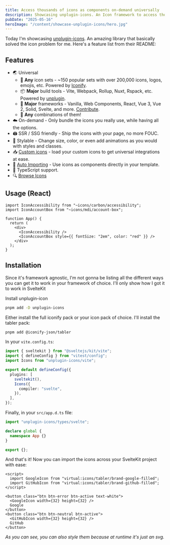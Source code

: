 ```yaml
---
title: Access thousands of icons as components on-demand universally
description: Showcasing unplugin-icons. An Icon framework to access thousands of icons as components on-demand universally
pubDate: "2025-05-16"
heroImage: "/content/showcase-unplugin-icons/hero.jpg"
---
```


Today I'm showcasing [unplugin-icons](https://github.com/unplugin/unplugin-icons). An amazing library that basically solved the icon problem for me. Here's a feature list from their README:

## Features

- 🌏 Universal
  - 🤹 **Any** icon sets - ~150 popular sets with over 200,000 icons, logos, emojis, etc. Powered by [Iconify](https://github.com/iconify/iconify).
  - 📦 **Major** build tools - Vite, Webpack, Rollup, Nuxt, Rspack, etc. Powered by [unplugin](https://github.com/unjs/unplugin).
  - 🚀 **Major** frameworks - Vanilla, Web Components, React, Vue 3, Vue 2, Solid, Svelte, and more. [Contribute](./src/core/compilers).
  - 🍱 **Any** combinations of them!
- ☁️ On-demand - Only bundle the icons you really use, while having all the options.
- 🖨 SSR / SSG friendly - Ship the icons with your page, no more FOUC.
- 🌈 Stylable - Change size, color, or even add animations as you would with styles and classes.
- 📥 [Custom icons](#custom-icons) - load your custom icons to get universal integrations at ease.
- 📲 [Auto Importing](#auto-importing) - Use icons as components directly in your template.
- 🦾 TypeScript support.
- 🔍 [Browse Icons](https://icones.js.org/)

## Usage (React)

```tsx
import IconAccessibility from "~icons/carbon/accessibility";
import IconAccountBox from "~icons/mdi/account-box";

function App() {
  return (
    <div>
      <IconAccessibility />
      <IconAccountBox style={{ fontSize: "2em", color: "red" }} />
    </div>
  );
}
```

## Installation

Since it's framework agnostic, I'm not gonna be listing all the different ways you can get it to work in your framework of choice. I'll only show how I got it to work in SvelteKit

Install unplugin-icon

```bash
pnpm add -D unplugin-icons
```

Either install the full iconify pack or your icon pack of choice. I'll install the tabler pack:

```bash
pnpm add @iconify-json/tabler
```

In your `vite.config.ts`:

```ts {8-10}
import { sveltekit } from "@sveltejs/kit/vite";
import { defineConfig } from "vitest/config";
import Icons from "unplugin-icons/vite";

export default defineConfig({
  plugins: [
    sveltekit(),
    Icons({
      compiler: "svelte",
    }),
  ],
});
```

Finally, in your `src/app.d.ts` file:

```ts {1, 7}
import "unplugin-icons/types/svelte";

declare global {
  namespace App {}
}

export {};
```

And that's it! Now you can import the icons across your SvelteKit project with ease:

```svelte {2-3, 7, 11}
<script>
  import GoogleIcon from "virtual:icons/tabler/brand-google-filled";
  import GitHubIcon from "virtual:icons/tabler/brand-github-filled";
</script>

<button class="btn btn-error btn-active text-white">
  <GoogleIcon width={32} height={32} />
  Google
</button>
<button class="btn btn-neutral btn-active">
  <GitHubIcon width={32} height={32} />
  GitHub
</button>
```

_As you can see, you can also style them because at runtime it's just an svg._
